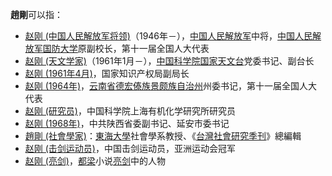 '''趙剛'''可以指：
* [[赵刚_(中国人民解放军将领)|赵刚 (中国人民解放军将领)]]（1946年－），[[中国人民解放军|中国人民解放军]]中将，[[中国人民解放军国防大学|中国人民解放军国防大学]]原副校长，第十一届全国人大代表
* [[赵刚_(天文学家)|赵刚 (天文学家)]]（1961年1月－），[[中国科学院国家天文台|中国科学院国家天文台]]党委书记、副台长
* [[赵刚_(1961年4月)|赵刚 (1961年4月)]]，国家知识产权局副局长
* [[赵刚_(1964年)|赵刚 (1964年)]]，[[云南省|云南省]][[德宏傣族景颇族自治州|德宏傣族景颇族自治州]]州委书记，第十一届全国人大代表
* [[赵刚_(研究员)|赵刚 (研究员)]]，中国科学院上海有机化学研究所研究员
* [[赵刚_(1968年)|赵刚 (1968年)]]，中共陕西省委副书记、延安市委书记
* [[趙剛_(社會學家)|趙剛 (社會學家)]]：[[東海大學_(台灣)|東海大學]]社會學系教授、《[[台灣社會研究季刊|台灣社會研究季刊]]》總編輯
* [[赵刚_(击剑运动员)|赵刚 (击剑运动员)]]，中国击剑运动员，亚洲运动会冠军
* [[赵刚_(亮剑)|赵刚 (亮剑)]]，[[都梁|都梁]]小说[[亮剑|亮剑]]中的人物
{{disambig|G剛|cat=二字赵姓人名消歧义}}